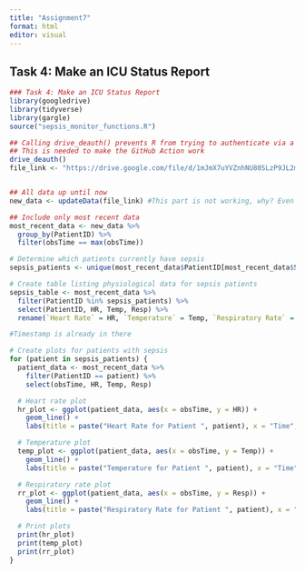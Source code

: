 ```yaml
---
title: "Assignment7"
format: html
editor: visual
---
```


## Task 4: Make an ICU Status Report

```r
### Task 4: Make an ICU Status Report
library(googledrive)
library(tidyverse)
library(gargle)
source("sepsis_monitor_functions.R")

## Calling drive_deauth() prevents R from trying to authenticate via a browser
## This is needed to make the GitHub Action work
drive_deauth()
file_link <- "https://drive.google.com/file/d/1mJmX7uYVZnhNU80SLzP9JL2mOjrTPCfM/view?usp=share_link"


## All data up until now
new_data <- updateData(file_link) #This part is not working, why? Even if there was something in the folder it was not working

## Include only most recent data
most_recent_data <- new_data %>%
  group_by(PatientID) %>%
  filter(obsTime == max(obsTime))

# Determine which patients currently have sepsis
sepsis_patients <- unique(most_recent_data$PatientID[most_recent_data$SepsisLabel == 1])

# Create table listing physiological data for sepsis patients
sepsis_table <- most_recent_data %>%
  filter(PatientID %in% sepsis_patients) %>%
  select(PatientID, HR, Temp, Resp) %>%
  rename(`Heart Rate` = HR, `Temperature` = Temp, `Respiratory Rate` = Resp)

#Timestamp is already in there

# Create plots for patients with sepsis
for (patient in sepsis_patients) {
  patient_data <- most_recent_data %>%
    filter(PatientID == patient) %>%
    select(obsTime, HR, Temp, Resp)

  # Heart rate plot
  hr_plot <- ggplot(patient_data, aes(x = obsTime, y = HR)) +
    geom_line() +
    labs(title = paste("Heart Rate for Patient ", patient), x = "Time", y = "Heart Rate")

  # Temperature plot
  temp_plot <- ggplot(patient_data, aes(x = obsTime, y = Temp)) +
    geom_line() +
    labs(title = paste("Temperature for Patient ", patient), x = "Time", y = "Temperature")

  # Respiratory rate plot
  rr_plot <- ggplot(patient_data, aes(x = obsTime, y = Resp)) +
    geom_line() +
    labs(title = paste("Respiratory Rate for Patient ", patient), x = "Time", y = "Respiratory Rate")

  # Print plots
  print(hr_plot)
  print(temp_plot)
  print(rr_plot)
}

```
